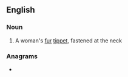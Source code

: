 ==English==

===Noun===
{{en-noun}}

# {{lb|en|dated}} A woman's [[fur]] [[tippet]], fastened at the neck

===Anagrams===
* {{anagrams|en|reviction}}